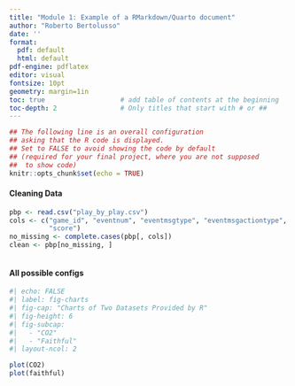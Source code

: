 ```yaml
---
title: "Module 1: Example of a RMarkdown/Quarto document"
author: "Roberto Bertolusso"
date: ''
format:
  pdf: default
  html: default
pdf-engine: pdflatex
editor: visual
fontsize: 10pt
geometry: margin=1in
toc: true                   # add table of contents at the beginning
toc-depth: 2                # Only titles that start with # or ##
---
```


```r
## The following line is an overall configuration
## asking that the R code is displayed.
## Set to FALSE to avoid showing the code by default
## (required for your final project, where you are not supposed
##  to show code)
knitr::opts_chunk$set(echo = TRUE)
```


#### Cleaning Data
```r
pbp <- read.csv("play_by_play.csv")
cols <- c("game_id", "eventnum", "eventmsgtype", "eventmsgactiontype", "period", "wctimestring", "pctimestring",
          "score")
no_missing <- complete.cases(pbp[, cols])
clean <- pbp[no_missing, ]



```


#### All possible configs

```r
#| echo: FALSE
#| label: fig-charts
#| fig-cap: "Charts of Two Datasets Provided by R"
#| fig-height: 6
#| fig-subcap: 
#|   - "CO2"
#|   - "Faithful"
#| layout-ncol: 2

plot(CO2)
plot(faithful)
```
